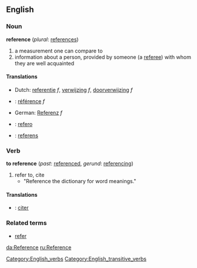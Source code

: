 ==English==
===Noun===
'''reference''' (''plural'': [[references]])

# a measurement one can compare to
# information about a person, provided by someone (a [[referee]]) with whom they are well acquainted

====Translations====
*Dutch: [[referentie]] ''f'', [[verwijzing]] ''f'', [[doorverwijzing]] ''f''
*{{fr}}: [[référence]] ''f''
*German: [[Referenz]] ''f''
*{{io}}: [[refero]]
*{{sv}}: [[referens]]

===Verb===
'''to reference''' (''past'': [[referenced]], ''gerund'': [[referencing]])
#refer to, cite
#*"Reference the dictionary for word meanings."
[[Category:English_verbs]]
[[Category:English_transitive_verbs]]

====Translations====
*{{fr}}: [[citer]]

===Related terms===
*[[refer]]

[[da:Reference]]
[[ru:Reference]]